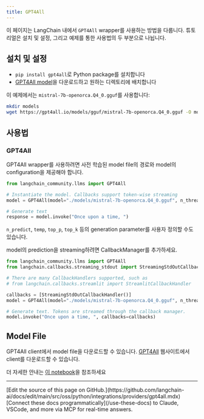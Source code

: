 ```yaml
---
title: GPT4All
---
```


이 페이지는 LangChain 내에서 `GPT4All` wrapper를 사용하는 방법을 다룹니다. 튜토리얼은 설치 및 설정, 그리고 예제를 통한 사용법의 두 부분으로 나뉩니다.

## 설치 및 설정

- `pip install gpt4all`로 Python package를 설치합니다
- [GPT4All model](https://gpt4all.io/index.html)을 다운로드하고 원하는 디렉토리에 배치합니다

이 예제에서는 `mistral-7b-openorca.Q4_0.gguf`를 사용합니다:

```bash
mkdir models
wget https://gpt4all.io/models/gguf/mistral-7b-openorca.Q4_0.gguf -O models/mistral-7b-openorca.Q4_0.gguf
```

## 사용법

### GPT4All

GPT4All wrapper를 사용하려면 사전 학습된 model file의 경로와 model의 configuration을 제공해야 합니다.

```python
from langchain_community.llms import GPT4All

# Instantiate the model. Callbacks support token-wise streaming
model = GPT4All(model="./models/mistral-7b-openorca.Q4_0.gguf", n_threads=8)

# Generate text
response = model.invoke("Once upon a time, ")
```

`n_predict`, `temp`, `top_p`, `top_k` 등의 generation parameter를 사용자 정의할 수도 있습니다.

model의 prediction을 streaming하려면 CallbackManager를 추가하세요.

```python
from langchain_community.llms import GPT4All
from langchain.callbacks.streaming_stdout import StreamingStdOutCallbackHandler

# There are many CallbackHandlers supported, such as
# from langchain.callbacks.streamlit import StreamlitCallbackHandler

callbacks = [StreamingStdOutCallbackHandler()]
model = GPT4All(model="./models/mistral-7b-openorca.Q4_0.gguf", n_threads=8)

# Generate text. Tokens are streamed through the callback manager.
model.invoke("Once upon a time, ", callbacks=callbacks)
```

## Model File

GPT4All client에서 model file을 다운로드할 수 있습니다. [GPT4All](https://gpt4all.io/index.html) 웹사이트에서 client를 다운로드할 수 있습니다.

더 자세한 안내는 [이 notebook](/oss/python/integrations/llms/gpt4all)을 참조하세요

---

<Callout icon="pen-to-square" iconType="regular">
    [Edit the source of this page on GitHub.](https://github.com/langchain-ai/docs/edit/main/src/oss/python/integrations/providers/gpt4all.mdx)
</Callout>
<Tip icon="terminal" iconType="regular">
    [Connect these docs programmatically](/use-these-docs) to Claude, VSCode, and more via MCP for    real-time answers.
</Tip>
